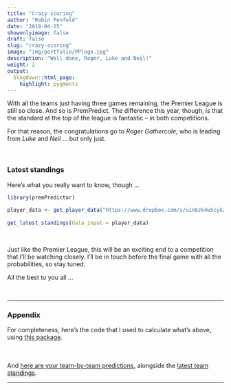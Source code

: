 ```yaml
---
title: "Crazy scoring"
author: "Robin Penfold"
date: "2019-04-25"
showonlyimage: false
draft: false
slug: "crazy-scoring"
image: "img/portfolio/PPlogo.jpg"
description: "Well done, Roger, Luke and Neil!"
weight: 2
output:
  blogdown::html_page:
    highlight: pygments
---
```


With all the teams just having three games remaining, the Premier League is still so close. And so is PremPredict. The difference this year, though, is that the standard at the top of the league is fantastic -- in both competitions.

For that reason, the congratulations go to *Roger Gathercole*, who is leading from *Luke* and *Neil* ... but only just.

</br>

### Latest standings

Here's what you really want to know, though ...

```r
library(premPredictor)
  
player_data <- get_player_data("https://www.dropbox.com/s/uin6zk4w5cyk2m1/PremPredict-18-19.csv")
  
get_latest_standings(data_input = player_data)
```

</br>

Just like the Premier League, this will be an exciting end to a competition that I'll be watching closely. I'll be in touch before the final game with all the probabilities, so stay tuned. 

All the best to you all ...

</br>

***

### Appendix

For completeness, here's the code that I used to calculate what's above, using [this package](https://github.com/p0bs/premPredictor).

```r
```

<p style="height: .5em;">&nbsp;</p>

And [here are your team-by-team predictions](https://docs.google.com/spreadsheets/d/1KgzlXAdcH5dwFllIU0Nktq-_QTwWwBuj76Di-UYQbtA/edit?usp=sharing), alongside the [latest team standings](http://www.theguardian.com/football/premierleague/table).

***

<p style="height: .5em;">&nbsp;</p>

